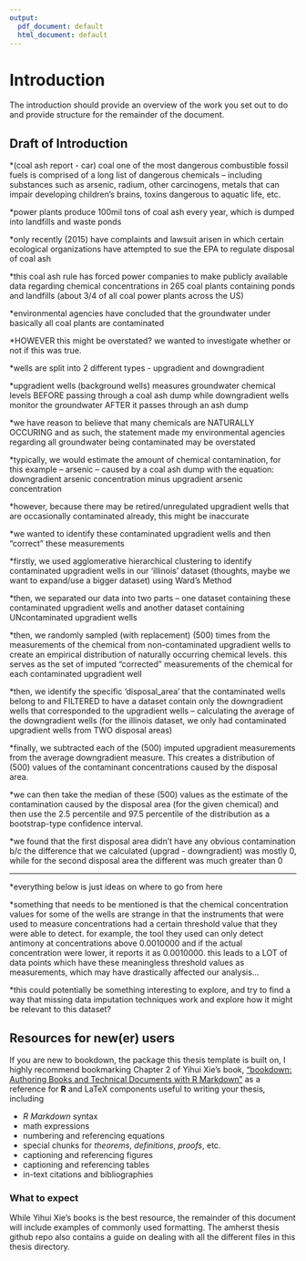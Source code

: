 ```yaml
---
output:
  pdf_document: default
  html_document: default
---
```

# Introduction {#intro}
<!--
Each chapter file must start with a chapter header (e.g., # Chapter name). Notice we have also included a label after the chapter name ({# intro}) so we can refer back to this chapter later in the text if want to (e.g., by using \@ref(intro)). This also helps you debut potential issues as you knit.

You can knit chapters all at once using the index file, or individually. When you knit a single chapter, every other chapter will have a one-sentence placeholder to make knitting easier.

You can re-name each chapter file (e.g., change this filename from "01-chap1.Rmd" to "01-introduction.Rmd"), just make sure you also update the filename in the list of rmd files in _bookdown.yml.
-->

The introduction should provide an overview of the work you set out to do and provide structure for the remainder of the document.

## Draft of Introduction

*(coal ash report - car) coal one of the most dangerous combustible fossil fuels is comprised of a long list of dangerous chemicals -- including substances such as arsenic, radium, other carcinogens, metals that can impair developing children's brains, toxins dangerous to aquatic life, etc.

*power plants produce 100mil tons of coal ash every year, which is dumped into landfills and waste ponds

*only recently (2015) have complaints and lawsuit arisen in which certain ecological organizations have attempted to sue the EPA to regulate disposal of coal ash

*this coal ash rule has forced power companies to make publicly available data regarding chemical concentrations in 265 coal plants containing ponds and landfills (about 3/4 of all coal power plants across the US)

*environmental agencies have concluded that the groundwater under basically all coal plants are contaminated

*HOWEVER this might be overstated? we wanted to investigate whether or not if this was true.

*wells are split into 2 different types - upgradient and downgradient

*upgradient wells (background wells) measures groundwater chemical levels BEFORE passing through a coal ash dump while downgradient wells monitor the groundwater AFTER it passes through an ash dump

*we have reason to believe that many chemicals are NATURALLY OCCURING and as such, the statement made my environmental agencies regarding all groundwater being contaminated may be overstated

*typically, we would estimate the amount of chemical contamination, for this example -- arsenic -- caused by a coal ash dump with the equation: downgradient arsenic concentration minus upgradient arsenic concentration

*however, because there may be retired/unregulated upgradient wells that are occasionally contaminated already, this might be inaccurate

*we wanted to identify these contaminated upgradient wells and then "correct" these measurements

*firstly, we used agglomerative hierarchical clustering to identify contaminated upgradient wells in our 'illinois' dataset (thoughts, maybe we want to expand/use a bigger dataset) using Ward's Method

*then, we separated our data into two parts -- one dataset containing these contaminated upgradient wells and another dataset containing UNcontaminated upgradient wells

*then, we randomly sampled (with replacement) (500) times from the measurements of the chemical from non-contaminated upgradient wells to create an empirical distribution of naturally occurring chemical levels. this serves as the set of imputed "corrected" measurements of the chemical for each contaminated upgradient well

*then, we identify the specific 'disposal_area' that the contaminated wells belong to and FILTERED to have a dataset contain only the downgradient wells that corresponded to the upgradient wells -- calculating the average of the downgradient wells (for the illinois dataset, we only had contaminated upgradient wells from TWO disposal areas)

*finally, we subtracted each of the (500) imputed upgradient measurements from the average downgradient measure. This creates a distribution of (500) values of the contaminant concentrations caused by the disposal area. 

*we can then take the median of these (500) values as the estimate of the contamination caused by the disposal area (for the given chemical) and then use the 2.5 percentile and 97.5 percentile of the distribution as a bootstrap-type confidence interval.

*we found that the first disposal area didn't have any obvious contamination b/c the difference that we calculated (upgrad - downgradient) was mostly 0, while for the second disposal area the different was much greater than 0

---

*everything below is just ideas on where to go from here

*something that needs to be mentioned is that the chemical concentration values for some of the wells are strange in that the instruments that were used to measure concentrations had a certain threshold value that they were able to detect. for example, the tool they used can only detect antimony at concentrations above 0.0010000 and if the actual concentration were lower, it reports it as 0.0010000. this leads to a LOT of data points which have these meaningless threshold values as measurements, which may have drastically affected our analysis...

*this could potentially be something interesting to explore, and try to find a way that missing data imputation techniques work and explore how it might be relevant to this dataset?

## Resources for new(er) users {#resources}

If you are new to bookdown, the package this thesis template is built on, I highly recommend bookmarking Chapter 2 of Yihui Xie's book, ["bookdown: Authoring Books and Technical Documents with R Markdown"](https://bookdown.org/yihui/bookdown/markdown-syntax.html) as a reference for **R** and LaTeX components useful to writing your thesis, including 

* _R Markdown_ syntax
* math expressions
* numbering and referencing equations
* special chunks for *theorems*, *definitions*, *proofs*, etc.
* captioning and referencing figures
* captioning and referencing tables
* in-text citations and bibliographies


### What to expect

While Yihui Xie's books is the best resource, the remainder of this document will include examples of commonly used formatting. The amherst thesis github repo also contains a guide on dealing with all the different files in this thesis directory.

